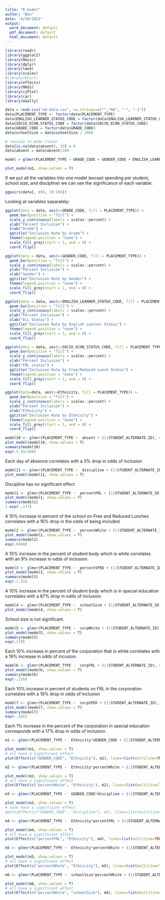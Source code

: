 ---
title: "R_model"
author: "Ben"
date: "4/20/2021"
output:
  word_document: default
  pdf_document: default
  html_document: default
---

```{r echo = TRUE}
library(readr)
library(ggplot2)
library(Hmisc)
library(dplyr)
library(lme4)
library(scales)
#library(RCurl)
library(effects)
library(MASS)
library(sjPlot)
library(car)
library(GGally)
```

```{r echo = TRUE}
data = read.csv("ad.data.csv", na.strings=c("","NA", "-", "-1"))
data$PLACEMENT_TYPE <- factor(data$PLACEMENT_TYPE)
data$ENGLISH_LEARNER_STATUS_CODE = factor(data$ENGLISH_LEARNER_STATUS_CODE)
data$SOCIO_ECON_STATUS_CODE = factor(data$SOCIO_ECON_STATUS_CODE)
data$GRADE_CODE = factor(data$GRADE_CODE)
data$schoolSize = data$schoolSize / 1000

# rescale to make closer
data[is.na(data$absent), 19] = 0
data$absent = data$absent/180
```


```{r}
model = glmer(PLACEMENT_TYPE ~ GRADE_CODE + GENDER_CODE + ENGLISH_LEARNER_STATUS_CODE + SOCIO_ECON_STATUS_CODE + Ethnicity  + percentWhite + percentSPED + percentFRL + corpWhite + corpSPED + corpFRL + absent + (1|STUDENT_ALTERNATE_ID), data = data, family = binomial, control=glmerControl(optimizer="bobyqa"))

plot_model(m1, show.values = T)

```

If we put all the variables into one model (except spending per student, school size, and discipline) we can see the significance of each variable.  

```{r}
ggpairs(data[, c(8, 10:16)])
```

Looking at variables separately:

```{r echo = TRUE}
ggplot(data = data, aes(x=GRADE_CODE, fill = PLACEMENT_TYPE)) +
  geom_bar(position = "fill") +
  scale_y_continuous(labels = scales::percent) +
  ylab("Percent Inclusion") +
  xlab("Grade") +
  ggtitle("Inclusion Rate by Grade") +
  theme(legend.position = "none") +
  scale_fill_grey(start = 1, end = 0) +
  coord_flip()
```

```{r echo = TRUE}
ggplot(data = data, aes(x=GENDER_CODE, fill = PLACEMENT_TYPE)) +
  geom_bar(position = "fill") +
  scale_y_continuous(labels = scales::percent) +
  ylab("Percent Inclusion") +
  xlab("Gender") +
  ggtitle("Inclusion Rate by Gender") +
  theme(legend.position = "none") +
  scale_fill_grey(start = 1, end = 0) +
  coord_flip()
```

```{r echo = TRUE}
ggplot(data = data, aes(x=ENGLISH_LEARNER_STATUS_CODE, fill = PLACEMENT_TYPE)) +
  geom_bar(position = "fill") +
  scale_y_continuous(labels = scales::percent) +
  ylab("Percent Inclusion") +
  xlab("ELL Status") +
  ggtitle("Inclusion Rate by English Learner Status") +
  theme(legend.position = "none") +
  scale_fill_grey(start = 1, end = 0) +
  coord_flip()
```

```{r echo = TRUE}
ggplot(data = data, aes(x=SOCIO_ECON_STATUS_CODE, fill = PLACEMENT_TYPE)) +
  geom_bar(position = "fill") +
  scale_y_continuous(labels = scales::percent) +
  ylab("Percent Inclusion") +
  xlab("FRL status") +
  ggtitle("Inclusion Rate by Free/Reduced Lunch Status") +
  theme(legend.position = "none") +
  scale_fill_grey(start = 1, end = 0) +
  coord_flip()
```

```{r echo = TRUE}
ggplot(data=data, aes(x=Ethnicity, fill = PLACEMENT_TYPE)) +
  geom_bar(position = "fill") +
  scale_y_continuous(labels = scales::percent) +
  ylab("Percent Inclusion") +
  xlab("Ethnicity") +
  ggtitle("Inclusion Rate by Ethnicity") +
  theme(legend.position = "none") +
  scale_fill_grey(start = 1, end = 0) +
  coord_flip()
```

```{r include = F}
model10 <- glmer(PLACEMENT_TYPE ~  absent + (1|STUDENT_ALTERNATE_ID), data = data, family = binomial,control=glmerControl(optimizer="bobyqa"))
plot_model(model10, show.values = T)
summary(model10)
exp(-5.43/180)
```
Each day of absence correlates with a 3% drop in odds of inclusion

```{r include = F}
model11 <- glmer(PLACEMENT_TYPE ~  discipline + (1|STUDENT_ALTERNATE_ID), data = data, family = binomial,control=glmerControl(optimizer="bobyqa"))
plot_model(model11, show.values = T)
```
Discipline has no significant effect

```{r include = F}
model1 <- glmer(PLACEMENT_TYPE ~  percentFRL + (1|STUDENT_ALTERNATE_ID), data = data, family = binomial,control=glmerControl(optimizer="bobyqa"))
plot_model(model1, show.values = T)
summary(model1)
1-exp(-.177)
```
A 10% increase in percent of the school on Free and Reduced Lunches correlates with a 16% drop in the odds of being included.

```{r include = F}
model2 <- glmer(PLACEMENT_TYPE ~  percentWhite + (1|STUDENT_ALTERNATE_ID), data = data, family = binomial,control=glmerControl(optimizer="bobyqa"))
plot_model(model2, show.values = T)
summary(model2)
exp(.8468)
```

A 10% increase in the percent of student body which is white correlates with an 9% increase in odds of inclusion.

```{r include = F}
model3 <- glmer(PLACEMENT_TYPE ~  percentSPED + (1|STUDENT_ALTERNATE_ID), data = data, family = binomial,control=glmerControl(optimizer="bobyqa"))
plot_model(model3, show.values = T)
summary(model3)
exp(-1.51)
```
A 10% increase in the percent of student body which is in special education correlates with a 87% drop in odds of inclusion.

```{r include = F}
model4 <- glmer(PLACEMENT_TYPE ~  schoolSize + (1|STUDENT_ALTERNATE_ID), data = data, family = binomial,control=glmerControl(optimizer="bobyqa"))
plot_model(model4, show.values = T)
```

School size is not significant.

```{r include = F}
model5 <- glmer(PLACEMENT_TYPE ~  corpWhite + (1|STUDENT_ALTERNATE_ID), data = data, family = binomial,control=glmerControl(optimizer="bobyqa"))
plot_model(model5, show.values = T)
summary(model5)
exp(.178)
```
Each 10% increase in percent of the corporation that is white correlates with a 19% increase in odds of incusion.

```{r include = F}
model6 <- glmer(PLACEMENT_TYPE ~  corpFRL + (1|STUDENT_ALTERNATE_ID), data = data, family = binomial,control=glmerControl(optimizer="bobyqa"))
plot_model(model6, show.values = T)
summary(model6)
exp(-.216)
```
Each 10% increase in percent of students on FRL in the corporation correlates with a 19% drop in odds of inclusion

```{r include = F}
model7 <- glmer(PLACEMENT_TYPE ~  corpSPED + (1|STUDENT_ALTERNATE_ID), data = data, family = binomial,control=glmerControl(optimizer="bobyqa"))
plot_model(model7, show.values = T)
summary(model7)
exp(-.181)
```
Each 1% increase in the percent of the corporation in special education corresponds with a 17% drop in odds of inclusion.

```{r include = F}
m1 <- glmer(PLACEMENT_TYPE ~  Ethnicity*GENDER_CODE + (1|STUDENT_ALTERNATE_ID), data = data, family = binomial, control=glmerControl(optimizer="bobyqa"))

plot_model(m1, show.values = T)
# all have a significant effect
plot(Effect(c("GENDER_CODE", "Ethnicity"), m1), lines=list(multiline=TRUE))
```

```{r include = F}
m2 <- glmer(PLACEMENT_TYPE ~  Ethnicity*percentWhite + (1|STUDENT_ALTERNATE_ID), data = data, family = binomial, control=glmerControl(optimizer="bobyqa"))

plot_model(m2, show.values = T)
# all have a significant effect
plot(Effect(c("percentWhite", "Ethnicity"), m2), lines=list(multiline=TRUE))
```

```{r include = F}
m3 <- glmer(PLACEMENT_TYPE ~  GENDER_CODE*discipline + (1|STUDENT_ALTERNATE_ID), data = data, family = binomial, control=glmerControl(optimizer="bobyqa"))

plot_model(m3, show.values = T)
# none have a significant effect
#plot(Effect(c("GENDER_CODE", "discipline"), m3), lines=list(multiline=TRUE), confint=list(style="bars"))
```

```{r include = F}
m4 <- glmer(PLACEMENT_TYPE ~  Ethnicity*percentFRL + (1|STUDENT_ALTERNATE_ID), data = data, family = binomial, control=glmerControl(optimizer="bobyqa"))

plot_model(m4, show.values = T)
# all have a significant effect
plot(Effect(c("percentFRL", "Ethnicity"), m4), lines=list(multiline=TRUE))
```

```{r include = F}
m5 <- glmer(PLACEMENT_TYPE ~  Ethnicity*percentWhite + (1|STUDENT_ALTERNATE_ID), data = data, family = binomial, control=glmerControl(optimizer="bobyqa"))

plot_model(m5, show.values = T)
# all have a significant effect
plot(Effect(c("percentWhite", "Ethnicity"), m5), lines=list(multiline=TRUE))
```

```{r include = F}
m6 <- glmer(PLACEMENT_TYPE ~  schoolSize*percentWhite + (1|STUDENT_ALTERNATE_ID), data = data, family = binomial, control=glmerControl(optimizer="bobyqa"))

plot_model(m6, show.values = T)
# all have a significant effect
plot(Effect(c("percentWhite", "schoolSize"), m6), lines=list(multiline=TRUE))
```